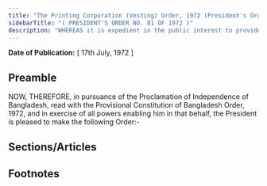 ```yaml
---
title: "The Printing Corporation (Vesting) Order, 1972 (President's Order)"
sidebarTitle: "( PRESIDENT'S ORDER NO. 81 OF 1972 )"
description: "WHEREAS it is expedient in the public interest to provide for the taking over by the Government of the undertaking of the Printing Corporation of Pakistan Limited in Bangladesh and for matters ancillary thereto;"
---
```


**Date of Publication:** [ 17th July, 1972 ]

## Preamble

NOW, THEREFORE, in pursuance of the Proclamation of Independence of Bangladesh, read with the Provisional Constitution of Bangladesh Order, 1972, and in exercise of all powers enabling him in that behalf, the President is pleased to make the following Order:-

## Sections/Articles

## Footnotes
